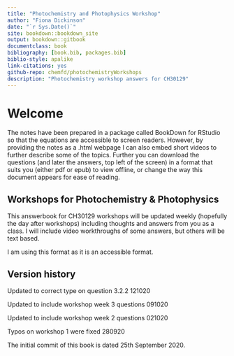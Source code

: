 ```yaml
--- 
title: "Photochemistry and Photophysics Workshop"
author: "Fiona Dickinson"
date: "`r Sys.Date()`"
site: bookdown::bookdown_site
output: bookdown::gitbook
documentclass: book
bibliography: [book.bib, packages.bib]
biblio-style: apalike
link-citations: yes
github-repo: chemfd/photochemistryWorkshops
description: "Photochemistry workshop answers for CH30129"
---
```

# Welcome {-}

The notes have been prepared in a package called BookDown for RStudio so that the equations are accessible to screen readers. However, by providing the notes as a .html webpage I can also embed short videos to further describe some of the topics. Further you can download the questions (and later the answers, top left of the screen) in a format that suits you (either pdf or epub) to view offline, or change the way this document appears for ease of reading.

## Workshops for Photochemistry & Photophysics {-}

This answerbook for CH30129 workshops will be updated weekly (hopefully the day after workshops) including thoughts and answers from you as a class. I will include video workthroughs of some answers, but others will be text based.

I am using this format as it is an accessible format.

## Version history {-}

Updated to correct type on question 3.2.2 121020

Updated to include workshop week 3 questions 091020

Updated to include workshop week 2 questions 021020

Typos on workshop 1 were fixed 280920

The initial commit of this book is dated 25th September 2020.

